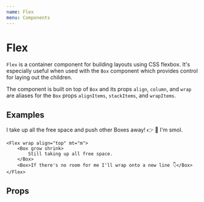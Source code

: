 ```yaml
---
name: Flex
menu: Components
---
```



# Flex

`Flex` is a container component for building layouts using CSS flexbox. It's especially useful when used with the `Box` component which provides control for laying out the children.

The component is built on top of `Box` and its props `align`, `column`, and `wrap` are aliases for the `Box` props `alignItems`, `stackItems`, and `wrapItems`.

## Examples

<Playground>
	<Flex align="top">
		<Box grow shrink>
			I take up all the free space and push other Boxes away! 👉
		</Box>
		<Box>👀 I'm smol.</Box>
	</Flex>

	<Flex wrap align="top" mt="m">
		<Box grow shrink>
			Still taking up all free space.
		</Box>
		<Box>If there's no room for me I'll wrap onto a new line 👇</Box>
	</Flex>
</Playground>

## Props

<Props of={Flex} />
